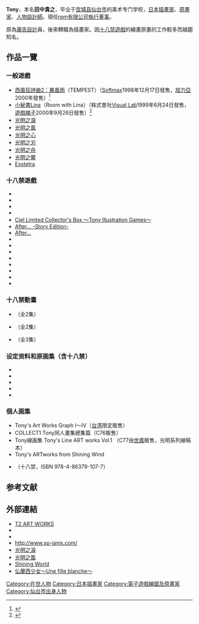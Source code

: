 {{noteTA
|1=zh-cn:莉娜之屋; zh-tw:小秘書Lina; zh-hk:小秘書Lina;
}}
{{Infobox person
|中文名字= Tony
|中文名字通用拼音= 
|圖像= 
|尺寸= 
|說明= 
|日語名字= 
|日語名字假名= 
|日語名字羅馬拼音= 
|英語名字= 
|英語名字國際音標= 
|德語名字= 
|原語系名字=
|原語系名字國際音標= 
|本名= 田中 貴之
|本名漢語拼音= 
|本名羅馬拼音= Tanaka Takayuki
|本名國際音標= 
|本名假名= たなか たかゆき
|日語藝名= 
|日語藝名假名= 
|日語藝名羅馬拼音= 
|中文藝名= 
|中文藝名漢語拼音= 
|英語藝名= 
|英語藝名國際音標=
|原語系藝名= 
|原語系藝名國際音標= 
|筆名= 
|暱稱= 
|其他名字= 
|出生日期= 1971年
|出生地= [[宫城县|宫城县]][[仙台市|仙台市]]
|失蹤日期= <!-- {{Disappeared date and age|YYYY|MM|DD|YYYY|MM|DD}}（失踪在前，出生在后） -->
|失蹤地= 
|死亡日期= <!-- {{Death date and age|YYYY|MM|DD|YYYY|MM|DD}}（死亡在前，出生在后） -->
|居住地= 
|國籍= {{JAP}}
|種族= 
|血型= 
|性別= 
|學歷= 
|身高= 
|體重= 
|三圍= 
|鞋碼= 
|配偶= 
|親屬= 
|注記事項= 
 
|個人網站= {{Cite web|url=http://www.bekkoame.ne.jp/i/taka_tony/|title=T2 ART WORKS|language=ja|accessdate=2007-06-17|archive-date=2007-06-23|archive-url=https://web.archive.org/web/20070623064619/http://www.bekkoame.ne.jp/i/taka_tony/|dead-url=no}}
|活動時期命名= 
|活動起始日期= <!-- [[YYYYY年|YYYYY年]][[MM月DD日|MM月DD日]] -->
|活動終止日期= <!-- [[YYYYY年|YYYYY年]][[MM月DD日|MM月DD日]] -->
|活動地點= 
|所屬公司= [[rpm_(公司)|rpm]]
|所屬團體= 
|產業類型= [[美少女遊戲|美少女遊戲]]、[[動畫|動畫]]、[[同人誌|同人誌]]
|擔當位置= [[插畫家|插畫家]]、[[原畫家|原畫家]]、[[人物設計師|人物設計師]]
|作品特色= 
|首次參與作品= Partner 〜世界でいちばんたいせつなひと〜
|首次參與擔當位置= 
|首次參與日期= 1999年10月29日
|最新參與作品= Tony's 改造note(同人誌)
|最新參與擔當位置= 
|最新參與日期= 
|最終參與作品= 
|最終參與擔當位置= 
|最終參與日期= 
|遊戲製作= 
|插畫製作= 
|動畫製作= 
|漫畫製作= 
|畫集與畫冊= 
|模型與雕塑= 
|雜誌企畫= 
|同人誌= 
|海報製作= 
|其他繪圖作品= 
|官方網站= <!-- {{Cite web|url=<站址>|title=<標題>|language=<網站語系>}} --> 
}}
'''Tony'''{{BD|1971年|catIdx=}}，本名'''田中貴之'''，毕业于[[宫城县|宫城县]][[仙台市|仙台市]]的美术专门学校，[[日本|日本]][[插畫家|插畫家]]、[[原畫家|原畫家]]、[[人物設計師|人物設計師]]。現任[[rpm_(公司)|rpm]][[有限公司|有限公司]][[執行董事|執行董事]]。

原為[[廣告設計|廣告設計]]員，後來轉職為插畫家。因[[十八禁遊戲|十八禁遊戲]]的繪畫原畫的工作較多而越趨知名。

== 作品一覽 ==
=== 一般遊戲 ===
*[[西風狂詩曲2：暴風雨|西風狂詩曲2：暴風雨]]（TEMPEST）（[[Softmax_(游戏开发商)|Softmax]]1998年12月17日發售，[[旭力亞|旭力亞]]2000年發售）<ref>{{Cite web |url=http://ibaiba.sakura.ne.jp/blog/archives/1998_12_17_224.html |title=Tony早期出道参与人物设定的游戏《TEMPEST》 |accessdate=2007-08-26 |archive-date=2009-02-07 |archive-url=https://web.archive.org/web/20090207062737/http://ibaiba.sakura.ne.jp/blog/archives/1998_12_17_224.html |dead-url=yes }}</ref>
*[[小秘書Lina|小秘書Lina]]（Room with Lina）（株式會社[[Visual_Lab|Visual Lab]]1999年6月24日發售，[[遊戲橘子|遊戲橘子]]2000年9月26日發售）<ref>{{Cite web |url=http://ascii.jp/elem/000/000/315/315860/ |script-title=ja:ビジュアル・ラボ、PIM機能付き美少女ゲームを発売－－声優の中山真奈美さんにインタビュー |accessdate=2010-05-07 |archive-date=2016-06-10 |archive-url=https://web.archive.org/web/20160610124151/http://ascii.jp/elem/000/000/315/315860/ |dead-url=no }}</ref>
*[[光明之淚|光明之淚]]
*[[光明之風|光明之風]]
*[[光明之心|光明之心]]
*[[光明之刃|光明之刃]]
*[[光明之舟|光明之舟]]
*[[光明之響|光明之響]]
*[[Exstetra|Exstetra]]

=== 十八禁遊戲 ===
*{{lang|ja|[[翼のはためき|翼のはためき]]}}
*{{nihongo|[[Partner_～世界上最重要的人～|Partner ～世界上最重要的人～]]|Partner ～世界でいちばんたいせつなひと～}}
*{{nihongo|[[阿爾卡娜_～光與暗的幻夢～|阿爾卡娜 ～光與暗的幻夢～]]|アルカナ ～光と闇のエクスタシス～}}
*{{nihongo|[[御魂_～忍～|御魂 ～忍～]]|御魂 〜忍〜}}
*[[Ciel_Limited_Collector's_Box_～Tony_Illustration_Games～|Ciel Limited Collector's Box ～Tony Illustration Games～]]
*[[After…_-Story_Edition-|After… -Story Edition-]]
*[[After…|After…]]
*{{nihongo|[[空之色_水之色|空之色 水之色]]|そらのいろ、みずのいろ}}
*{{nihongo|[[幻夢館|幻夢館]]|幻夢館 〜愛欲と凌辱の淫罪〜}}
*{{nihongo|[[真章_幻夢館|真章 幻夢館]]|真章 幻夢館}}
*{{nihongo|[[法蘭西少女|法蘭西少女]]|仏蘭西少女〜Une fille blanche〜}}
*{{nihongo|[[Fault!!|Fault!!]]|フォルト!!}}
*{{nihongo|[[Fault!!A|Fault!!A]]|フォルト!!A}}
*{{nihongo|[[Fault!!S|Fault!!S]]|フォルト!!S}}
*{{nihongo|[[Fault!!SA|Fault!!SA]]|フォルト!!SA}}

=== 十八禁動畫 ===
*{{nihongo|Tony's女主角系列 女朋友是新娘候補生？|Tony's ヒロインシリーズ 彼女は花嫁候補生？ シンデレラ・コレクション}}（全2集）
*{{nihongo|空之色 水之色|そらのいろ、みずのいろ}}（全2集）
*{{nihongo|Fault!!|フォルト!!}}（全3集）

=== 设定资料和原画集（含十八禁） ===
*{{nihongo|光明之风设定资料集|シャイニング・ウィンド　ビジュアル設定資料集}}
*{{nihongo|Tony WORKS 空色水色/真章·幻梦馆 二作品原画集|Tony WORKS そらのいろ、みずのいろ/真章・幻夢館 二作品原画集}}
*{{lang|ja|Tony Works After.../After... - Sweet Kiss - 二作品原画集}}
*{{nihongo|Tony Works 御魂 ～忍～/阿爾卡娜 ～光與暗的幻夢～ 二作品原画集|Tony Works 御魂 ～忍～/ARCANA ～光と闇のエクスタシス～ 二作品原画集}}
*{{nihongo|Partner ～世界上最重要的人～ CG&原畫集|Partner ～世界でいちばんたいせつなひと～ CG&原画集}}

=== 個人画集 ===
*Tony's Art Works Graph I〜IV（[[台湾|台湾]]限定販售）
*COLLECT1 Tony同人畫集總集篇（C76販售）
*Tony線画集 Tony's Line ART works Vol.1 （C77由[[世嘉|世嘉]]販售，光明系列線稿本）
*Tony's ARTworks from Shining Wind
*{{nihongo|Tony WORKs Ciel編年史|Tony WORKs Cielクロニクル}}（十八禁，ISBN 978-4-86379-107-7）

== 参考文献 ==
<div class="references-small">
<references />
</div>

== 外部連結 ==
*[http://www.bekkoame.ne.jp/i/taka_tony/ T2 ART WORKS]{{Wayback|url=http://www.bekkoame.ne.jp/i/taka_tony/ |date=20070623064619 }}
*{{twitter|Tony_T2ARTWORKS|Tony}}
*[https://web.archive.org/web/20071014015128/http://shinings.blog116.fc2.com/ {{lang|ja|ＳｈｉｎｅなＢｌｏｇ 　～心の剣を、解き放つブログ～}}]
*http://www.sp-janis.com/{{Wayback|url=http://www.sp-janis.com/ |date=20070621155052 }}
*[http://shining-tears.jp/ 光明之淚]{{Wayback|url=http://shining-tears.jp/ |date=20070624142750 }}
*[http://shining-wind.jp/ 光明之風]{{Wayback|url=http://shining-wind.jp/ |date=20070624191835 }}
*[http://shining-world.jp/ Shining World]{{Wayback|url=http://shining-world.jp/ |date=20070929215759 }}
*[https://web.archive.org/web/20140908144837/http://www.franceshojo.com/top.html 仏蘭西少女～Une fille blanche～]

{{DEFAULTSORT:Tony}}

[[Category:在世人物|Category:在世人物]]
[[Category:日本插畫家|Category:日本插畫家]]
[[Category:電子遊戲繪圖及原畫家|Category:電子遊戲繪圖及原畫家]]
[[Category:仙台市出身人物|Category:仙台市出身人物]]